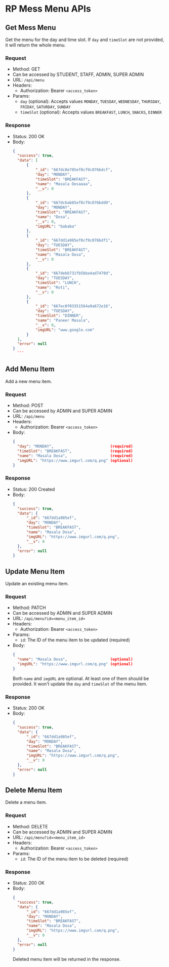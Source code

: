 # RP Mess Menu APIs

## Get Mess Menu

Get the menu for the day and time slot. If `day` and `timeSlot` are not provided, it will return the whole menu.

### Request

- Method: GET
- Can be accessed by STUDENT, STAFF, ADMIN, SUPER ADMIN
- URL: `/api/menu`
- Headers:
  - Authorization: Bearer `<access_token>`
- Params:
  - `day` (optional): Accepts values `MONDAY`, `TUESDAY`, `WEDNESDAY`, `THURSDAY`, `FRIDAY`, `SATURDAY`, `SUNDAY`
  - `timeSlot` (optional): Accepts values `BREAKFAST`, `LUNCH`, `SNACKS`, `DINNER`

### Response

- Status: 200 OK
- Body:
  ````json
  {
    "success": true,
    "data": [
        {
            "_id": "667dc0e785ef0cf9c076bdcf",
            "day": "MONDAY",
            "timeSlot": "BREAKFAST",
            "name": "Masala Dosaaaa",
            "__v": 0
        },
        {
            "_id": "667dc6ab85ef0cf9c076bdd9",
            "day": "MONDAY",
            "timeSlot": "BREAKFAST",
            "name": "Dosa",
            "__v": 0,
            "imgURL": "bababa"
        },
        {
            "_id": "667dd1a985ef0cf9c076bdf1",
            "day": "TUESDAY",
            "timeSlot": "BREAKFAST",
            "name": "Masala Dosa",
            "__v": 0
        },
        {
            "_id": "667debb731fb5bba4ad7470d",
            "day": "TUESDAY",
            "timeSlot": "LUNCH",
            "name": "Roti",
            "__v": 0
        },
        {
            "_id": "667ec0f03351564a9a672e16",
            "day": "TUESDAY",
            "timeSlot": "DINNER",
            "name": "Paneer Masala",
            "__v": 0,
            "imgURL": "www.google.com"
        }
    ],
    "error": null
  }
    ```
  ````

## Add Menu Item

Add a new menu item.
 
### Request

- Method: POST
- Can be accessed by ADMIN and SUPER ADMIN
- URL: `/api/menu`
- Headers:
  - Authorization: Bearer `<access_token>`
- Body:
  ```json
  {
    "day": "MONDAY",                         (required)
    "timeSlot": "BREAKFAST",                 (required)
    "name": "Masala Dosa",                   (required)
    "imgURL": "https://www.imgurl.com/q.png" (optional)
  }
  ```

### Response

- Status: 200 Created
- Body:
  ```json
  {
    "success": true,
    "data": {
        "_id": "667dd1a985ef",
        "day": "MONDAY",
        "timeSlot": "BREAKFAST",
        "name": "Masala Dosa",
        "imgURL": "https://www.imgurl.com/q.png",
        "__v": 0
    },
    "error": null
  }
  ```

## Update Menu Item

Update an existing menu item.

### Request

- Method: PATCH
- Can be accessed by ADMIN and SUPER ADMIN
- URL: `/api/menu?id=<menu_item_id>`
- Headers:
  - Authorization: Bearer `<access_token>`
- Params:
  - `id`: The ID of the menu item to be updated (required)
- Body:
  ```json
  {
    "name": "Masala Dosa",                   (optional)
    "imgURL": "https://www.imgurl.com/q.png" (optional)
  }
  ```
  Both `name` and `imgURL` are optional. At least one of them should be provided.
  It won't update the `day` and `timeSlot` of the menu item.

### Response

- Status: 200 OK
- Body:
  ```json
  {
    "success": true,
    "data": {
        "_id": "667dd1a985ef",
        "day": "MONDAY",
        "timeSlot": "BREAKFAST",
        "name": "Masala Dosa",
        "imgURL": "https://www.imgurl.com/q.png",
        "__v": 0
    },
    "error": null
  }
  ```

## Delete Menu Item

Delete a menu item.

### Request

- Method: DELETE
- Can be accessed by ADMIN and SUPER ADMIN
- URL: `/api/menu?id=<menu_item_id>`
- Headers:
  - Authorization: Bearer `<access_token>`
- Params:
    - `id`: The ID of the menu item to be deleted (required)

### Response

- Status: 200 OK
- Body:
  ```json
  {
    "success": true,
    "data": {
        "_id": "667dd1a985ef",
        "day": "MONDAY",
        "timeSlot": "BREAKFAST",
        "name": "Masala Dosa",
        "imgURL": "https://www.imgurl.com/q.png",
        "__v": 0
    },
    "error": null
  }
  ```
  Deleted menu item will be returned in the response.
